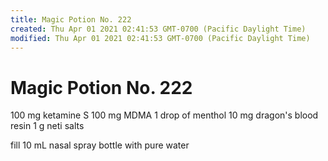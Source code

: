 ```yaml
---
title: Magic Potion No. 222
created: Thu Apr 01 2021 02:41:53 GMT-0700 (Pacific Daylight Time)
modified: Thu Apr 01 2021 02:41:53 GMT-0700 (Pacific Daylight Time)
---
```

# Magic Potion No. 222

100 mg ketamine S
100 mg MDMA
1 drop of menthol
10 mg dragon's blood resin
1 g neti salts

fill 10 mL nasal spray bottle with pure water